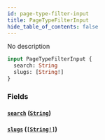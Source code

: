 ```yaml
---
id: page-type-filter-input
title: PageTypeFilterInput
hide_table_of_contents: false
---
```


No description

```graphql
input PageTypeFilterInput {
  search: String
  slugs: [String!]
}
```

### Fields

#### [`search`](#) ([`String`](../../../developer/api-reference/scalars/string))

#### [`slugs`](#) ([`[String!]`](../../../developer/api-reference/scalars/string))
